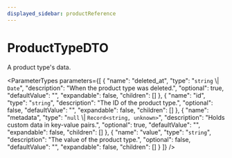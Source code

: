 ```yaml
---
displayed_sidebar: productReference
---
```



# ProductTypeDTO

A product type's data.

<ParameterTypes parameters={[
  {
    "name": "deleted_at",
    "type": "`string` \\| `Date`",
    "description": "When the product type was deleted.",
    "optional": true,
    "defaultValue": "",
    "expandable": false,
    "children": []
  },
  {
    "name": "id",
    "type": "`string`",
    "description": "The ID of the product type.",
    "optional": false,
    "defaultValue": "",
    "expandable": false,
    "children": []
  },
  {
    "name": "metadata",
    "type": "`null` \\| `Record<string, unknown>`",
    "description": "Holds custom data in key-value pairs.",
    "optional": true,
    "defaultValue": "",
    "expandable": false,
    "children": []
  },
  {
    "name": "value",
    "type": "`string`",
    "description": "The value of the product type.",
    "optional": false,
    "defaultValue": "",
    "expandable": false,
    "children": []
  }
]} />
